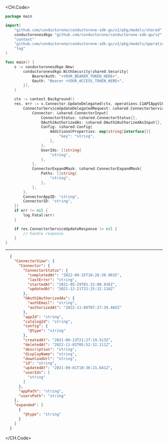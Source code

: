 
<CH.Code>
```go UpdateDelegated.go
package main

import(
	"github.com/conductorone/conductorone-sdk-go/v2/pkg/models/shared"
	conductoronesdkgo "github.com/conductorone/conductorone-sdk-go/v2"
	"context"
	"github.com/conductorone/conductorone-sdk-go/v2/pkg/models/operations"
	"log"
)

func main() {
    s := conductoronesdkgo.New(
        conductoronesdkgo.WithSecurity(shared.Security{
            BearerAuth: "<YOUR_BEARER_TOKEN_HERE>",
            Oauth: "Bearer <YOUR_ACCESS_TOKEN_HERE>",
        }),
    )

    ctx := context.Background()
    res, err := s.Connector.UpdateDelegated(ctx, operations.C1APIAppV1ConnectorServiceUpdateDelegatedRequest{
        ConnectorServiceUpdateDelegatedRequest: &shared.ConnectorServiceUpdateDelegatedRequest{
            Connector: &shared.ConnectorInput{
                ConnectorStatus: &shared.ConnectorStatus{},
                OAuth2AuthorizedAs: &shared.OAuth2AuthorizedAsInput{},
                Config: &shared.Config{
                    AdditionalProperties: map[string]interface{}{
                        "key": "string",
                    },
                },
                UserIds: []string{
                    "string",
                },
            },
            ConnectorExpandMask: &shared.ConnectorExpandMask{
                Paths: []string{
                    "string",
                },
            },
        },
        ConnectorAppID: "string",
        ConnectorID: "string",
    })
    if err != nil {
        log.Fatal(err)
    }

    if res.ConnectorServiceUpdateResponse != nil {
        // handle response
    }
}
```
---

```json Example Response
  {
    "ConnectorView": {
      "Connector": {
        "ConnectorStatus": {
          "completedAt": "2022-09-15T10:26:38.983Z",
          "lastError": "string",
          "startedAt": "2021-05-29T01:32:00.936Z",
          "updatedAt": "2021-12-21T22:25:32.118Z"
        },
        "OAuth2AuthorizedAs": {
          "authEmail": "string",
          "authorizedAt": "2022-11-08T07:27:39.465Z"
        },
        "appId": "string",
        "catalogId": "string",
        "config": {
          "@type": "string"
        },
        "createdAt": "2021-06-13T21:27:19.513Z",
        "deletedAt": "2022-11-02T05:52:32.111Z",
        "description": "string",
        "displayName": "string",
        "downloadUrl": "string",
        "id": "string",
        "updatedAt": "2021-09-01T10:36:21.641Z",
        "userIds": [
          "string"
        ]
      },
      "appPath": "string",
      "usersPath": "string"
    },
    "expanded": [
      {
        "@type": "string"
      }
    ]
  }
```
</CH.Code>
